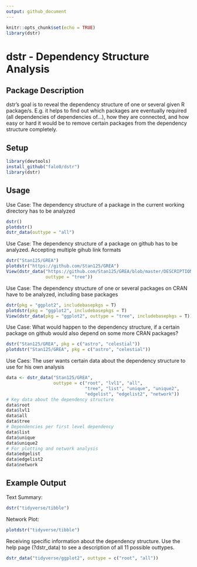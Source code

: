 ```yaml
---
output: github_document
---
```

<!-- README.md is generated from README.Rmd. Please edit that file -->

```r
knitr::opts_chunk$set(echo = TRUE)
library(dstr)
```

# dstr - Dependency Structure Analysis
## Package Description

dstr's goal is to reveal the dependency structure of one or several given R package/s. E.g. it helps to find out which packages are eventually required (all dependencies of dependencies of...), how they are connected, and how easy or hard it would be to remove certain packages from the dependency structure completely.

## Setup
```r
library(devtools)
install_github("falo0/dstr")
library(dstr)
```
## Usage
Use Case: The dependency structure of a package in the current working directory
has to be analyzed

```r
dstr()
plotdstr()
dstr_data(outtype = "all")
```

Use Case: The dependency structure of a package on github has to be analyzed.
Accepting multiple gihub link formats
```r
dstr("Stan125/GREA")
plotdstr("https://github.com/Stan125/GREA")
View(dstr_data("https://github.com/Stan125/GREA/blob/master/DESCRIPTION",
               outtype = "tree"))
```

Use Case: The dependency structure of one or several packages on CRAN have to
be analyzed, including base packages
```r
dstr(pkg = "ggplot2", includebasepkgs = T)
plotdstr(pkg = "ggplot2", includebasepkgs = T)
View(dstr_data(pkg = "ggplot2", outtype = "tree", includebasepkgs = T))
```

Use Case: What would happen to the dependency structure, if a certain package
on github would also depend on some more CRAN packages?
```r
dstr("Stan125/GREA", pkg = c("astro", "celestial"))
plotdstr("Stan125/GREA", pkg = c("astro", "celestial"))
```

Use Caes: The user wants certain data about the dependency structure to use
for his own analysis
```r
data <- dstr_data("Stan125/GREA",
                  outtype = c("root", "lvl1", "all",
                              "tree", "list", "unique", "unique2",
                              "edgelist", "edgelist2", "network"))
# Key data about the dependency structure
data$root
data$lvl1
data$all
data$tree
# Dependencies per first level dependency
data$list
data$unique
data$unique2
# For plotting and network analysis
data$edgelist
data$edgelist2
data$network
```

## Example Output
Text Summary:
```r
dstr("tidyverse/tibble")
```

Network Plot:
```r
plotdstr("tidyverse/tibble")
```

Receiving specific information about the dependency structure. Use the help
page (?dstr_data) to see a description of all 11 possible outtypes.
```r
dstr_data("tidyverse/ggplot2", outtype = c("root", "all"))
```
